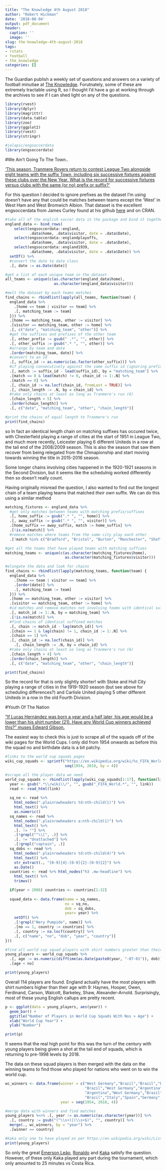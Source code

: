 ```yaml
---
title: "The Knowledge 4th August 2018"
author: "Robert Hickman"
date: '2018-08-04'
output: pdf_document
header:
  caption: ''
  image: ''
slug: the-knowledge-4th-august-2018
tags:
- rstats
- football
- the_knowledge
categories: []
---
```


The Guardian publish a weekly set of questions and answers on a variety of football minutiae at [The Knowledge](https://www.theguardian.com/football/series/theknowledge). Forutnately, some of these are extremely tractable using R, so I thought I'd have a go at working through the archives to see if I can shed light on any of the questions.

```r
library(rvest)
library(dplyr)
library(magrittr)
library(data.table)
library(zoo)
library(ggplot2)
library(rvest)
library(stringr)

#jalapic/engsoccerdata
library(engsoccerdata)
```


#We Ain't Going To The Town..

['This season, Tranmere Rovers return to contest League Two alongside eight teams with the suffix Town, including six successive fixtures against these clubs over the New Year. What is the record for successive fixtures versus clubs with the same (or no) prefix or suffix?'](https://twitter.com/topes_lose/status/1023537060668473344?ref_src=twsrc%5Etfw%7Ctwcamp%5Etweetembed%7Ctwterm%5E1023537060668473344&ref_url=https%3A%2F%2Fwww.theguardian.com%2Ffootball%2F2018%2Faug%2F01%2Ffootballers-who-have-backed-out-of-a-transfer-for-another-late-in-the-day)

For this question I decided to ignore prefixes as the dataset I'm using doesn't have any that could be matches between teams except the 'West' in West Ham and West Bromwich Albion. That dataset is the excellent engsoccerdata from James Curley found at his github [here](https://github.com/jalapic/engsoccerdata) and on CRAN.


```r
#take all of the english soccer data in the package and bind it together
england_data <- bind_rows(
    select(engsoccerdata::england,
           .data$home, .data$visitor, date = .data$Date),
    select(engsoccerdata::englandplayoffs,
           .data$home, .data$visitor, date = .data$Date),
    select(engsoccerdata::england1939,
           .data$home, .data$visitor, date = .data$Date)) %>%
  setDT() %>%
  #convert the date to date class
  .[, date := as.Date(date)]

#get a list of each unique team in the dataset
all_teams <- unique(c(as.character(england_data$home),
                      as.character(england_data$visitor)))

#melt the dataset by each teams matches
find_chains <- rbindlist(lapply(all_teams, function(team) {
  england_data %>%
    .[home == team | visitor == team] %>%
    .[, matching_team := team]
  })) %>%
  .[home == matching_team, other := visitor] %>%
  .[visitor == matching_team, other := home] %>%
  .[, c("date", "matching_team", "other")] %>%
  #get the suffixes and prefixes of the other team
  .[, other_prefix := gsub(" .*", "", other)] %>%
  .[, other_suffix := gsub(".* ", "", other)] %>%
  #arrange by team and date
  .[order(matching_team, date)] %>%
  #convert to an id
  .[, suffix_id := as.numeric(as.factor(other_suffix))] %>%
  #if playing consecutively against the same suffix id (ignoring prefixes for now) put in same 'chain'
  .[, match := suffix_id - lead(suffix_id), by = "matching_team"] %>%
  .[match == 0 & lead(match) != 0, chain_id := 1:.N] %>%
  .[match == 0] %>%
  .[, chain_id := na.locf(chain_id, fromLast = TRUE)] %>%
  .[, chain_length := .N, by = chain_id] %>%
  #take only chains at least as long as Tranmere's run (6)
  .[chain_length > 5] %>%
  .[order(chain_length)] %>%
  .[, c("date", "matching_team", "other", "chain_length")]

#print the chains of equal length to Tranmere's run
print(find_chains)
```

so In fact an identical length chain on matching suffixes has occured twice, with Chesterfield playing a range of cities at the start of 1951 in League Two, and much more recently, Leicester playing 6 different Uniteds in a row at the tail end of the 2008/2009 season. This is also the season that saw them recover from being relegated from the Chmapionship and start moving towards winning the title in 2015-2016 season.

Some longer chains involving cities happened in the 1920-1921 seasons in the Second Division, but it seems like the schedulnig worked differently then so doesn't really count.

Having originally misread the question, I also wanted to find out the longest chain of a team playing teams that matched _their own_ suffix. We can do this using a similar method

```r
matching_fixtures <- england_data %>%
  #get only matches between teams with matching prefix/suffixes
  .[, home_suffix := gsub(".* ", "", home)] %>%
  .[, away_suffix := gsub(".* ", "", visitor)] %>%
  .[home_suffix == away_suffix, match := home_suffix] %>%
  .[!is.na(match)] %>%
  #remove matches where teams from the same city play each other
  .[!match %in% c("Bradford", "Bristol", "Burton", "Manchester", "Sheffield")]

#get all the teams that have played teams with matching suffixes
matching_teams <- unique(c(as.character(matching_fixtures$home),
                           as.character(matching_fixtures$visitor)))

#elongate the data and look for chains
find_chains <- rbindlist(lapply(matching_teams, function(team) {
  england_data %>%
    .[home == team | visitor == team] %>%
    .[order(date)] %>%
    .[, matching_team := team]
  })) %>%
  .[home == matching_team, other := visitor] %>%
  .[visitor == matching_team, other := home] %>%
  #id matches and remove matches not involving teams with identical suffixes
  .[, match_id := 1:.N, by = matching_team] %>%
  .[!is.na(match)] %>%
  #find chains of identical suffixed matches
  .[, chain := match_id - lag(match_id)] %>%
  .[chain == 1 & lag(chain) != 1, chain_id := 1:.N] %>%
  .[chain == 1] %>%
  .[, chain_id := na.locf(chain_id)] %>%
    .[, chain_length := .N, by = chain_id] %>%
  #take only chains at least as long as Tranmere's run (6)
  .[chain_length > 4] %>%
  .[order(chain_length)] %>%
  .[, c("date", "matching_team", "other", "chain_length")]

print(find_chains)
```

So the record for that is only slightly shorter! with Stoke and Hull City playing a range of cities in the 1919-1920 season (but see above for scheduling differences?) and Carlisle United playing 5 other different Uniteds in a row in the old Fourth Division.

#Youth Of The Nation

[“If Lucas Hernández was born a year and a half later, his age would be a lower than his shirt number (21). Have any World Cup winners achieved this?” muses Edward Gibson.](https://www.theguardian.com/football/2018/aug/01/footballers-who-have-backed-out-of-a-transfer-for-another-late-in-the-day)

The easiest way to check this is just to scrape all of the squads off of the wiki pages for the World Cups. I only did from 1954 onwards as before this the squad no and birthdate data is a bit patchy.

```r
#links to the world cup squads pages
wiki_cup_squads <- sprintf("https://en.wikipedia.org/wiki/%s_FIFA_World_Cup_squads",
                           seq(1954, 2018, by = 4))

#scrape all the player data we need
world_cup_squads <- rbindlist(lapply(wiki_cup_squads[1:17], function(link) {
  year <- gsub(".*\\/wiki\\/", "", gsub("_FIFA_World.*", "", link))
  read <- read_html(link)
  
  sq_no <- read %>% 
    html_nodes(".plainrowheaders td:nth-child(1)") %>%
    html_text() %>%
    as.numeric()
  sq_names <- read %>%
    html_nodes(".plainrowheaders a:nth-child(1)") %>% 
    html_text() %>%
    .[. != ""] %>%
    .[!grepl("^\\[", .)] %>%
    .[. != "Unattached"] %>% 
    .[!grepl("captain", .)]
  sq_dobs <- read %>% 
    html_nodes(".plainrowheaders td:nth-child(4)") %>%
    html_text() %>%
    str_extract(., "[0-9]{4}-[0-9]{2}-[0-9]{2}") %>% 
    as.Date()
  countries <- read %>% html_nodes("h3 .mw-headline") %>% 
    html_text() %>% 
    trimws()

  if(year > 2006) countries <- countries[1:32]
  
  squad_data <- data.frame(name = sq_names,
                           no = sq_no,
                           dob = sq_dobs,
                           year= year) %>%
    setDT() %>%
    .[!grepl("Nery Pumpido", name)] %>%
    .[no == 1, country := countries] %>%
    .[, country := na.locf(country)] %>%
    .[, c("name", "no", "dob", "year", "country")]
}))

#find all world cup squad players with shirt numbers greater than their age in years
young_players <- world_cup_squads %>%
  .[, age := as.numeric(difftime(as.Date(paste0(year, "-07-01")), dob)) / 365] %>%
  .[age < no]

print(young_players)
```

Overall 114 players are found. England actually have the most players with shirt numbers higher than their age with 9: Haynes, Hooper, Owen, Ferdinand, Carson, Walcott, Barkeley, Shaw, Alexander-Arnold. Surprisingly, most of these young English callups are pretty recent.

```r
p <- ggplot(data = young_players, aes(year)) +
  geom_bar() +
  ggtitle("Number of Players in World Cup Squads With Nos > Age") +
  xlab("World Cup Year") +
  ylab("Number")

print(p)
```

It seems that the real high point for this was the turn of the century with young players being given a shot at the tail end of squads, which is returning to pre-1998 levels by 2018.

The data on these squad players is then merged with the data on the winning teams to find those who played for nations who went on to win the world cup.

```r
wc_winners <- data.frame(winner = c("West Germany","Brazil","Brazil","England",
                                    "Brazil","West Germany","Argentina","Italy",
                                    "Argentina","West Germany","Brazil","France",
                                    "Brazil","Italy","Spain","Germany","France"),
                         year = seq(1954, 2018, 4))

#merge data with winners and find matches
young_players %<>% .[, year := as.numeric(as.character(year))] %>%
  .[, country := gsub("(^\\s+)|(\\s+$)", "", country)] %>%
  merge(., wc_winners, by = "year") %>%
  .[winner == country]

#kaka only one to have played as per https://en.wikipedia.org/wiki/List_of_FIFA_World_Cup_winners#By_year
print(young_players)
```

So only the great [Émerson Leão](https://en.wikipedia.org/wiki/%C3%89merson_Le%C3%A3o), [Ronaldo](https://en.wikipedia.org/wiki/Ronaldo_(Brazilian_footballer)) and [Kaka](https://en.wikipedia.org/wiki/Kak%C3%A1) satisfy the question. However, of these only Kaka played any part during the tournament, which only amounted to 25 minutes vs Costa Rica.
